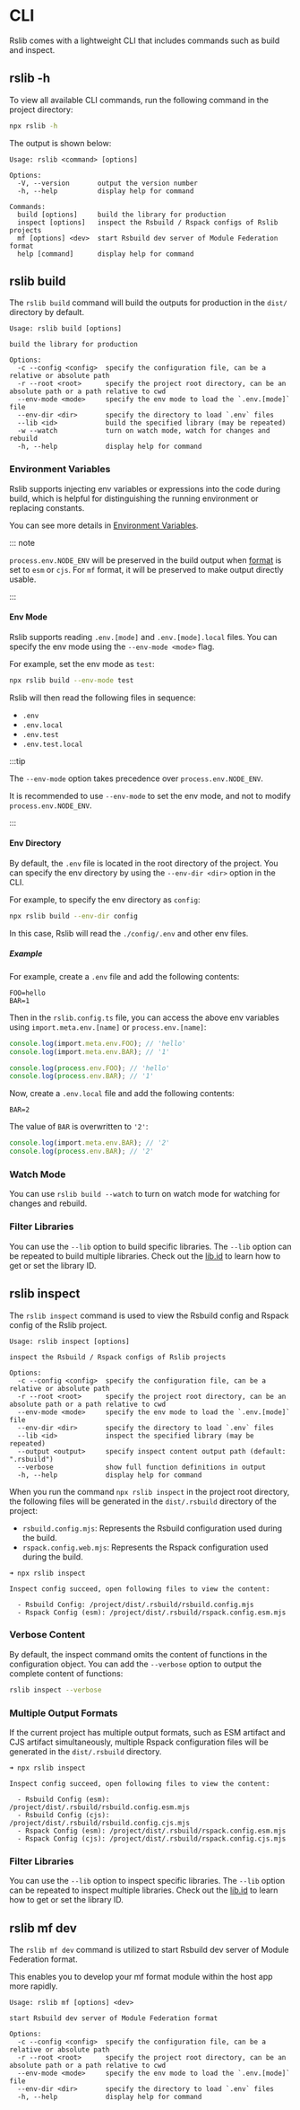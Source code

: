# CLI

Rslib comes with a lightweight CLI that includes commands such as build and inspect.

## rslib -h

To view all available CLI commands, run the following command in the project directory:

```bash
npx rslib -h
```

The output is shown below:

```text
Usage: rslib <command> [options]

Options:
  -V, --version       output the version number
  -h, --help          display help for command

Commands:
  build [options]     build the library for production
  inspect [options]   inspect the Rsbuild / Rspack configs of Rslib projects
  mf [options] <dev>  start Rsbuild dev server of Module Federation format
  help [command]      display help for command
```

## rslib build

The `rslib build` command will build the outputs for production in the `dist/` directory by default.

```text
Usage: rslib build [options]

build the library for production

Options:
  -c --config <config>  specify the configuration file, can be a relative or absolute path
  -r --root <root>      specify the project root directory, can be an absolute path or a path relative to cwd
  --env-mode <mode>     specify the env mode to load the `.env.[mode]` file
  --env-dir <dir>       specify the directory to load `.env` files
  --lib <id>            build the specified library (may be repeated)
  -w --watch            turn on watch mode, watch for changes and rebuild
  -h, --help            display help for command
```

### Environment Variables

Rslib supports injecting env variables or expressions into the code during build, which is helpful for distinguishing the running environment or replacing constants.

You can see more details in [Environment Variables](https://rsbuild.dev/guide/advanced/env-vars#environment-variables).

::: note

`process.env.NODE_ENV` will be preserved in the build output when [format](/config/lib/format) is set to `esm` or `cjs`. For `mf` format, it will be preserved to make output directly usable.

:::

#### Env Mode

Rslib supports reading `.env.[mode]` and `.env.[mode].local` files. You can specify the env mode using the `--env-mode <mode>` flag.

For example, set the env mode as `test`:

```bash
npx rslib build --env-mode test
```

Rslib will then read the following files in sequence:

- `.env`
- `.env.local`
- `.env.test`
- `.env.test.local`

:::tip

The `--env-mode` option takes precedence over `process.env.NODE_ENV`.

It is recommended to use `--env-mode` to set the env mode, and not to modify `process.env.NODE_ENV`.

:::

#### Env Directory

By default, the `.env` file is located in the root directory of the project. You can specify the env directory by using the `--env-dir <dir>` option in the CLI.

For example, to specify the env directory as `config`:

```bash
npx rslib build --env-dir config
```

In this case, Rslib will read the `./config/.env` and other env files.

##### Example

For example, create a `.env` file and add the following contents:

```shell title=".env"
FOO=hello
BAR=1
```

Then in the `rslib.config.ts` file, you can access the above env variables using `import.meta.env.[name]` or `process.env.[name]`:

```ts title="rslib.config.ts"
console.log(import.meta.env.FOO); // 'hello'
console.log(import.meta.env.BAR); // '1'

console.log(process.env.FOO); // 'hello'
console.log(process.env.BAR); // '1'
```

Now, create a `.env.local` file and add the following contents:

```shell title=".env.local"
BAR=2
```

The value of `BAR` is overwritten to `'2'`:

```ts title="rslib.config.ts"
console.log(import.meta.env.BAR); // '2'
console.log(process.env.BAR); // '2'
```

### Watch Mode

You can use `rslib build --watch` to turn on watch mode for watching for changes and rebuild.

### Filter Libraries

You can use the `--lib` option to build specific libraries. The `--lib` option can be repeated to build multiple libraries. Check out the [lib.id](/config/lib/id) to learn how to get or set the library ID.

## rslib inspect

The `rslib inspect` command is used to view the Rsbuild config and Rspack config of the Rslib project.

```text
Usage: rslib inspect [options]

inspect the Rsbuild / Rspack configs of Rslib projects

Options:
  -c --config <config>  specify the configuration file, can be a relative or absolute path
  -r --root <root>      specify the project root directory, can be an absolute path or a path relative to cwd
  --env-mode <mode>     specify the env mode to load the `.env.[mode]` file
  --env-dir <dir>       specify the directory to load `.env` files
  --lib <id>            inspect the specified library (may be repeated)
  --output <output>     specify inspect content output path (default: ".rsbuild")
  --verbose             show full function definitions in output
  -h, --help            display help for command
```

When you run the command `npx rslib inspect` in the project root directory, the following files will be generated in the `dist/.rsbuild` directory of the project:

- `rsbuild.config.mjs`: Represents the Rsbuild configuration used during the build.
- `rspack.config.web.mjs`: Represents the Rspack configuration used during the build.

```text
➜ npx rslib inspect

Inspect config succeed, open following files to view the content:

  - Rsbuild Config: /project/dist/.rsbuild/rsbuild.config.mjs
  - Rspack Config (esm): /project/dist/.rsbuild/rspack.config.esm.mjs
```

### Verbose Content

By default, the inspect command omits the content of functions in the configuration object. You can add the `--verbose` option to output the complete content of functions:

```bash
rslib inspect --verbose
```

### Multiple Output Formats

If the current project has multiple output formats, such as ESM artifact and CJS artifact simultaneously, multiple Rspack configuration files will be generated in the `dist/.rsbuild` directory.

```text
➜ npx rslib inspect

Inspect config succeed, open following files to view the content:

  - Rsbuild Config (esm): /project/dist/.rsbuild/rsbuild.config.esm.mjs
  - Rsbuild Config (cjs): /project/dist/.rsbuild/rsbuild.config.cjs.mjs
  - Rspack Config (esm): /project/dist/.rsbuild/rspack.config.esm.mjs
  - Rspack Config (cjs): /project/dist/.rsbuild/rspack.config.cjs.mjs
```

### Filter Libraries

You can use the `--lib` option to inspect specific libraries. The `--lib` option can be repeated to inspect multiple libraries. Check out the [lib.id](/config/lib/id) to learn how to get or set the library ID.

## rslib mf dev

The `rslib mf dev` command is utilized to start Rsbuild dev server of Module Federation format.

This enables you to develop your mf format module within the host app more rapidly.

```text
Usage: rslib mf [options] <dev>

start Rsbuild dev server of Module Federation format

Options:
  -c --config <config>  specify the configuration file, can be a relative or absolute path
  -r --root <root>      specify the project root directory, can be an absolute path or a path relative to cwd
  --env-mode <mode>     specify the env mode to load the `.env.[mode]` file
  --env-dir <dir>       specify the directory to load `.env` files
  -h, --help            display help for command
```
